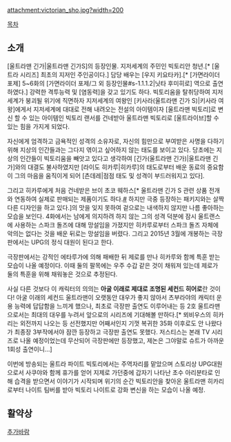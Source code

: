 attachment:victorian_sho.jpg?width=200

[[목차]]

== 소개 ==
[울트라맨 긴가|울트라맨 긴가S]의 등장인물. 지저세계의 주민인 빅토리안 청년.[* [울트라 시리즈] 최초의 지저인 주인공이다.] 담당 배우는 [우지 키요타카].[* [가면라이더 포제] 5~6화의 [가면라이더 포제/그 외 등장인물#s-1.1.1.2|닛타 후미히로] 역으로 출연하였다.] 강력한 격투능력 및 [염동력]을 갖고 있기도 하다. 빅토리움을 탈취당하여 지저세계가 붕괴될 위기에 직면하자 지저세계의 여왕인 [키사라(울트라맨 긴가 S)|키사라 여왕]에게서 지저세계에 대대로 전해 내려오는 전설의 아이템이자 [울트라맨 빅토리]로 변신 할 수 있는 아이템인 빅토리 랜서를 건네받아 울트라맨 빅토리로 [울트라이브]할 수 있는 힘을 가지게 되었다.

자신에게 엄격하고 금욕적인 성격의 소유자로, 자신의 힘만으로 부여받은 사명을 다하기 위해 지상의 인간들과는 그다지 엮이고 싶어하지 않는 태도를 보이고 있다. 당초에는 지상의 인간들이 빅토리움을 빼앗고 있다고 생각하여 [긴가(울트라맨 긴가)|울트라맨 긴가]와의 대결도 불사하였지만 [라이도 히카루|히카루]의 태도로부터 배운 동료의 중요함이 그의 마음을 움직이게 되어 [츤데레|점점 태도 및 성격이 부드러워지고 있다].

그리고 히카루에게 처음 건네받은 브이 초코 웨하스[* 울트라맨 긴가 S 관련 상품 전개와 연동하여 실제로 판매되는 제품이기도 하다.[http://www.bandai.co.jp/catalog/item/4543112911339000.html #] 하지만 극중 등장하는 패키지와는 살짝 다른 디자인을 하고 있다.]의 맛을 잊지 못하여 겉으로는 내색하지 않지만 나름 좋아하는 모습을 보인다. 4화에서는 남에게 의지하려 하지 않는 그의 성격 덕분에 잠시 울트랜스에 사용하는 스파크 돌즈에 대해 망설임을 가졌지만 히카루로부터 스파크 돌즈 자체에 악의는 없다는 것을 배운 뒤로는 망설임을 버렸다. 그리고 2015년 3월에 개봉하는 극장판에서는 UPG의 정식 대원이 된다고 한다.

극장판에서는 강적인 에타루가에 의해 패배한 뒤 제로를 만나 히카루와 함께 특훈 받는 모습이 나올 예정이다. 이때 둘의 팔목에는 우주 수갑 같은 것이 채워져 있는데 제로가 둘의 특훈을 위해 채워놓은 것으로 추정된다. 

사실 다른 것보다 이 캐릭터의 의의는 '''아굴 이래로 제대로 조명된 세컨드 히어로'''란 것이다! 아굴 이래의 세컨드 울트라맨이 오랫동안 대우가 좋지 않아서 츠부라야의 캐릭터 운용 능력에 답답함을 느끼게 했으나, 최초로 극장판 출연도 이루어내는 등 2호 울트라맨으로서는 최대의 대우를 누려서 앞으로의 시리즈에 기대해볼 만하다.[* 뫼비우스의 히카리는 외전까지 나오는 등 선전했지만 어째서인지 기껏 복귀한 35화 이후로도 안 나왔다가 최종장 3부작에서야 잠깐 등장하고 극장판 출연도 못했다. 저스티스는 본래 TV 시리즈로 나올 예정이었는데 무산되어 극장판에만 등장했고, 제논은 그야말로 슈트가 아까운 1회성 출연이니...]

이번에 방송되는 울트라 파이트 빅토리에서는 주역자리를 맡았으며 스토리상 UPG대원으로서 사쿠야와 함께 휴가를 얻어 지제로 가던중에 갑자기 나타난 초수 아리분타로 인해 습격을 받으면서 이야기가 시작되며 위기의 순간 빅토리안을 찾아온 울트라맨 히카리로부터 나이트 팀버를 받아 빅토리 나이트로 강화 변신을 하는 모습이 나올 예정. 

== 활약상 ==

[[추가바람]]
